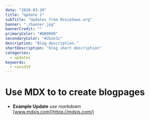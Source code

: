 ```yaml
---
date: "2020-03-20"
title: "Update 1"
subTitle: "Updates from RosieSews.org"
banner: "./banner.jpg"
bannerCredit: ""
primaryColor: "#8B0000"
secondaryColor: "#2b2e3c"
description: "Blog description."
shortDescription: "blog short description"
categories:
  - updates
keywords:
  - covid19
---
```


# Use MDX to to create blogpages

- **Example Update** _use markdown_  
  [www.mdxjs.com](https://mdxjs.com/)
